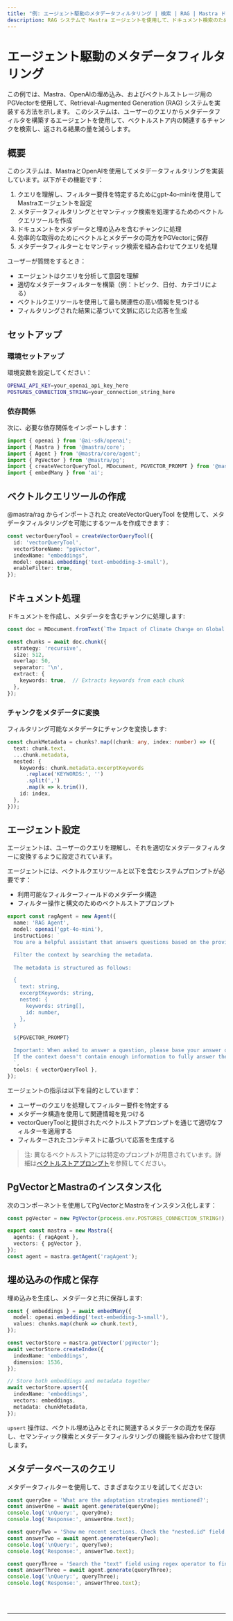 ```yaml
---
title: "例: エージェント駆動のメタデータフィルタリング | 検索 | RAG | Mastra ドキュメント"
description: RAG システムで Mastra エージェントを使用して、ドキュメント検索のためのメタデータフィルターを構築および適用する例。
---
```



# エージェント駆動のメタデータフィルタリング

この例では、Mastra、OpenAIの埋め込み、およびベクトルストレージ用のPGVectorを使用して、Retrieval-Augmented Generation (RAG) システムを実装する方法を示します。
このシステムは、ユーザーのクエリからメタデータフィルタを構築するエージェントを使用して、ベクトルストア内の関連するチャンクを検索し、返される結果の量を減らします。

## 概要

このシステムは、MastraとOpenAIを使用してメタデータフィルタリングを実装しています。以下がその機能です：

1. クエリを理解し、フィルター要件を特定するためにgpt-4o-miniを使用してMastraエージェントを設定
2. メタデータフィルタリングとセマンティック検索を処理するためのベクトルクエリツールを作成
3. ドキュメントをメタデータと埋め込みを含むチャンクに処理
4. 効率的な取得のためにベクトルとメタデータの両方をPGVectorに保存
5. メタデータフィルターとセマンティック検索を組み合わせてクエリを処理

ユーザーが質問をするとき：
   - エージェントはクエリを分析して意図を理解
   - 適切なメタデータフィルターを構築（例：トピック、日付、カテゴリによる）
   - ベクトルクエリツールを使用して最も関連性の高い情報を見つける
   - フィルタリングされた結果に基づいて文脈に応じた応答を生成

## セットアップ

### 環境セットアップ

環境変数を設定してください：

```bash filename=".env"
OPENAI_API_KEY=your_openai_api_key_here
POSTGRES_CONNECTION_STRING=your_connection_string_here
```

### 依存関係

次に、必要な依存関係をインポートします：

```typescript copy showLineNumbers filename="index.ts"
import { openai } from '@ai-sdk/openai';
import { Mastra } from '@mastra/core';
import { Agent } from '@mastra/core/agent';
import { PgVector } from '@mastra/pg';
import { createVectorQueryTool, MDocument, PGVECTOR_PROMPT } from '@mastra/rag';
import { embedMany } from 'ai';
```

## ベクトルクエリツールの作成

@mastra/rag からインポートされた createVectorQueryTool を使用して、メタデータフィルタリングを可能にするツールを作成できます：

```typescript copy showLineNumbers{9} filename="index.ts"
const vectorQueryTool = createVectorQueryTool({
  id: 'vectorQueryTool',
  vectorStoreName: "pgVector",
  indexName: "embeddings",
  model: openai.embedding('text-embedding-3-small'),
  enableFilter: true,
});
```

## ドキュメント処理

ドキュメントを作成し、メタデータを含むチャンクに処理します:

```typescript copy showLineNumbers{17} filename="index.ts"
const doc = MDocument.fromText(`The Impact of Climate Change on Global Agriculture...`);

const chunks = await doc.chunk({
  strategy: 'recursive',
  size: 512,
  overlap: 50,
  separator: '\n',
  extract: {
    keywords: true,  // Extracts keywords from each chunk
  },
});
```

### チャンクをメタデータに変換

フィルタリング可能なメタデータにチャンクを変換します:

```typescript copy showLineNumbers{31} filename="index.ts"
const chunkMetadata = chunks?.map((chunk: any, index: number) => ({
  text: chunk.text,
  ...chunk.metadata,
  nested: {
    keywords: chunk.metadata.excerptKeywords
      .replace('KEYWORDS:', '')
      .split(',')
      .map(k => k.trim()),
    id: index,
  },
}));
```

## エージェント設定

エージェントは、ユーザーのクエリを理解し、それを適切なメタデータフィルターに変換するように設定されています。

エージェントには、ベクトルクエリツールと以下を含むシステムプロンプトが必要です：
- 利用可能なフィルターフィールドのメタデータ構造
- フィルター操作と構文のためのベクトルストアプロンプト

```typescript copy showLineNumbers{43} filename="index.ts"
export const ragAgent = new Agent({
  name: 'RAG Agent',
  model: openai('gpt-4o-mini'),
  instructions: `
  You are a helpful assistant that answers questions based on the provided context. Keep your answers concise and relevant.

  Filter the context by searching the metadata.
  
  The metadata is structured as follows:

  {
    text: string,
    excerptKeywords: string,
    nested: {
      keywords: string[],
      id: number,
    },
  }

  ${PGVECTOR_PROMPT}

  Important: When asked to answer a question, please base your answer only on the context provided in the tool. 
  If the context doesn't contain enough information to fully answer the question, please state that explicitly.
  `,
  tools: { vectorQueryTool },
});
```

エージェントの指示は以下を目的としています：
- ユーザーのクエリを処理してフィルター要件を特定する
- メタデータ構造を使用して関連情報を見つける
- vectorQueryToolと提供されたベクトルストアプロンプトを通じて適切なフィルターを適用する
- フィルターされたコンテキストに基づいて応答を生成する

> 注: 異なるベクトルストアには特定のプロンプトが用意されています。詳細は[ベクトルストアプロンプト](/docs/rag/retrieval#vector-store-prompts)を参照してください。

## PgVectorとMastraのインスタンス化

次のコンポーネントを使用してPgVectorとMastraをインスタンス化します：

```typescript copy showLineNumbers{69} filename="index.ts"
const pgVector = new PgVector(process.env.POSTGRES_CONNECTION_STRING!);

export const mastra = new Mastra({
  agents: { ragAgent },
  vectors: { pgVector },
});
const agent = mastra.getAgent('ragAgent');
```

## 埋め込みの作成と保存

埋め込みを生成し、メタデータと共に保存します:

```typescript copy showLineNumbers{78} filename="index.ts"
const { embeddings } = await embedMany({
  model: openai.embedding('text-embedding-3-small'),
  values: chunks.map(chunk => chunk.text),
});

const vectorStore = mastra.getVector('pgVector');
await vectorStore.createIndex({
  indexName: 'embeddings',
  dimension: 1536,
});

// Store both embeddings and metadata together
await vectorStore.upsert({
  indexName: 'embeddings',
  vectors: embeddings,
  metadata: chunkMetadata,
});
```

`upsert` 操作は、ベクトル埋め込みとそれに関連するメタデータの両方を保存し、セマンティック検索とメタデータフィルタリングの機能を組み合わせて提供します。

## メタデータベースのクエリ

メタデータフィルターを使用して、さまざまなクエリを試してください:

```typescript copy showLineNumbers{96} filename="index.ts"
const queryOne = 'What are the adaptation strategies mentioned?';
const answerOne = await agent.generate(queryOne);
console.log('\nQuery:', queryOne);
console.log('Response:', answerOne.text);

const queryTwo = 'Show me recent sections. Check the "nested.id" field and return values that are greater than 2.';
const answerTwo = await agent.generate(queryTwo);
console.log('\nQuery:', queryTwo);
console.log('Response:', answerTwo.text);

const queryThree = 'Search the "text" field using regex operator to find sections containing "temperature".';
const answerThree = await agent.generate(queryThree);
console.log('\nQuery:', queryThree);
console.log('Response:', answerThree.text);
```

<br />
<br />
<hr className="dark:border-[#404040] border-gray-300" />
<br />
<br />
<GithubLink
  link={
    "https://github.com/mastra-ai/mastra/blob/main/examples/basics/rag/filter-rag"
  }
/>
